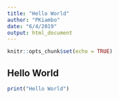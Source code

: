 ```yaml
---
title: "Hello World"
author: "PKiambo"
date: "6/4/2019"
output: html_document
---
```


```r
knitr::opts_chunk$set(echo = TRUE)
```

## Hello World
```r
print("Hello World")
```
